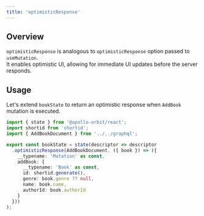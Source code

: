 ```yaml
---
title: 'optimisticResponse'
---
```



## Overview
`optimisticResponse` is analogous to <Link to="https://www.apollographql.com/docs/react/data/mutations#options">`optimisticResponse`</Link> option passed to `useMutation`.  
It enables <Link to="https://www.apollographql.com/docs/react/performance/optimistic-ui">optimistic UI</Link>, allowing for immediate UI updates before the server responds.

## Usage
Let's extend `bookState` to return an optimistic response when `AddBook` mutation is executed.

```typescript title="library/states/book.state.ts"
import { state } from '@apollo-orbit/react';
import shortid from 'shortid';
import { AddBookDocument } from '../../graphql';

export const bookState = state(descriptor => descriptor
  .optimisticResponse(AddBookDocument, ({ book }) => ({
    __typename: 'Mutation' as const,
    addBook: {
      __typename: 'Book' as const,
      id: shortid.generate(),
      genre: book.genre ?? null,
      name: book.name,
      authorId: book.authorId
    }
  }))
);

```
